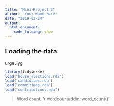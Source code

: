 ```yaml
---
title: "Mini-Project 2"
author: "Your Name Here"
date: "2019-03-24"
output: 
  html_document:
    code_folding: show
---
```



## Loading the data

urgeuiyg

```r
library(tidyverse)
load("house_elections.rda")
load("candidates.rda")
load("committees.rda")
load("contributions.rda")
```
> Word count: 'r wordcountaddin::word_count()'